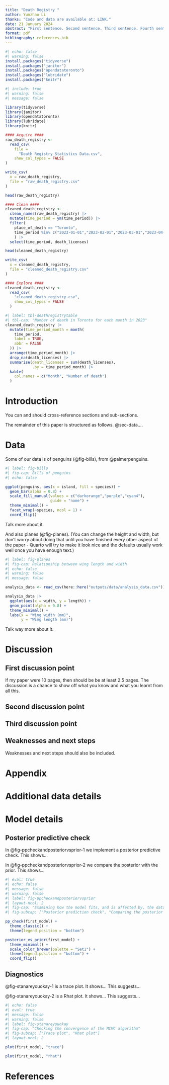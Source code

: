 ```yaml
---
title: "Death Registry "
author: Yunzhao Li
thanks: "Code and data are available at: LINK."
date: 21 January 2024
abstract: "First sentence. Second sentence. Third sentence. Fourth sentence."
format: pdf
bibliography: references.bib
---
```


```r
#| echo: false
#| warning: false
install.packages("tidyverse")
install.packages("janitor")
install.packages("opendatatoronto")
install.packages("lubridate")
install.packages("knitr")
```

```r
#| include: true
#| warning: false
#| message: false

library(tidyverse)
library(janitor)
library(opendatatoronto)
library(lubridate)
library(knitr)

#### Acquire ####
raw_death_registry <-
  read_csv(
    file =
      "Death Registry Statistics Data.csv",
    show_col_types = FALSE
)

write_csv(
  x = raw_death_registry,
  file = "raw_death_registry.csv"
)

head(raw_death_registry)
```

```r
#### Clean ####
cleaned_death_registry <-
  clean_names(raw_death_registry) |>
  mutate(time_period = ym(time_period)) |> 
  filter(
    place_of_death == "Toronto",
    time_period %in% c("2023-01-01","2023-02-01","2023-03-01","2023-04-01","2023-05-01","2023-06-01","2023-07-01","2023-08-01","2023-09-01","2023-10-01","2023-11-01","2023-12-01")
    ) |>
  select(time_period, death_licenses)

head(cleaned_death_registry)
```

```r
write_csv(
  x = cleaned_death_registry,
  file = "cleaned_death_registry.csv"
)
```


```r
#### Explore ####
cleaned_death_registry <-
  read_csv(
    "cleaned_death_registry.csv",
    show_col_types = FALSE
  )
```


```r
#| label: tbl-deathregistrytable
#| tbl-cap: "Number of death in Toronto for each month in 2023"
cleaned_death_registry |>
  mutate(time_period_month = month(
    time_period,
    label = TRUE,
    abbr = FALSE
  )) |>
  arrange(time_period_month) |> 
  drop_na(death_licenses) |>
  summarise(death_licenses = sum(death_licenses),
            .by = time_period_month) |>
  kable(
    col.names = c("Month", "Number of death")
  )

```





# Introduction

You can and should cross-reference sections and sub-sections. 

The remainder of this paper is structured as follows. @sec-data....



# Data {#sec-data}

Some of our data is of penguins (@fig-bills), from @palmerpenguins.

```r
#| label: fig-bills
#| fig-cap: Bills of penguins
#| echo: false

ggplot(penguins, aes(x = island, fill = species)) +
  geom_bar(alpha = 0.8) +
  scale_fill_manual(values = c("darkorange","purple","cyan4"),
                    guide = "none") +
  theme_minimal() +
  facet_wrap(~species, ncol = 1) +
  coord_flip()
```

Talk more about it.

And also planes (@fig-planes). (You can change the height and width, but don't worry about doing that until you have finished every other aspect of the paper - Quarto will try to make it look nice and the defaults usually work well once you have enough text.)

```r
#| label: fig-planes
#| fig-cap: Relationship between wing length and width
#| echo: false
#| warning: false
#| message: false

analysis_data <- read_csv(here::here("outputs/data/analysis_data.csv"))

analysis_data |> 
  ggplot(aes(x = width, y = length)) +
  geom_point(alpha = 0.8) +
  theme_minimal() +
  labs(x = "Wing width (mm)",
       y = "Wing length (mm)")
```

Talk way more about it. 



# Discussion

## First discussion point {#sec-first-point}

If my paper were 10 pages, then should be be at least 2.5 pages. The discussion is a chance to show off what you know and what you learnt from all this. 

## Second discussion point

## Third discussion point

## Weaknesses and next steps

Weaknesses and next steps should also be included.

\newpage

\appendix

# Appendix {-}


# Additional data details

# Model details {#sec-model-details}

## Posterior predictive check

In @fig-ppcheckandposteriorvsprior-1 we implement a posterior predictive check. This shows...

In @fig-ppcheckandposteriorvsprior-2 we compare the posterior with the prior. This shows... 

```r
#| eval: true
#| echo: false
#| message: false
#| warning: false
#| label: fig-ppcheckandposteriorvsprior
#| layout-ncol: 2
#| fig-cap: "Examining how the model fits, and is affected by, the data"
#| fig-subcap: ["Posterior prediction check", "Comparing the posterior with the prior"]

pp_check(first_model) +
  theme_classic() +
  theme(legend.position = "bottom")

posterior_vs_prior(first_model) +
  theme_minimal() +
  scale_color_brewer(palette = "Set1") +
  theme(legend.position = "bottom") +
  coord_flip()
```

## Diagnostics

@fig-stanareyouokay-1 is a trace plot. It shows... This suggests...

@fig-stanareyouokay-2 is a Rhat plot. It shows... This suggests...

```r
#| echo: false
#| eval: true
#| message: false
#| warning: false
#| label: fig-stanareyouokay
#| fig-cap: "Checking the convergence of the MCMC algorithm"
#| fig-subcap: ["Trace plot", "Rhat plot"]
#| layout-ncol: 2

plot(first_model, "trace")

plot(first_model, "rhat")
```



\newpage


# References


